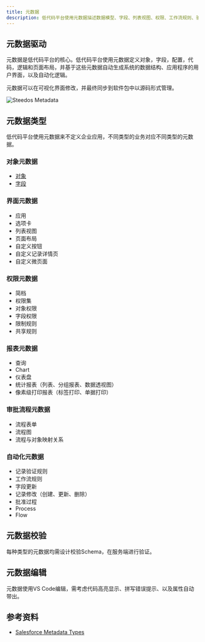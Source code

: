 ```yaml
---
title: 元数据
description: 低代码平台使用元数据描述数据模型、字段、列表视图、权限、工作流规则、验证规则、设置项等要素。
---
```



## 元数据驱动

元数据是低代码平台的核心。低代码平台使用元数据定义对象，字段，配置，代码，逻辑和页面布局，并基于这些元数据自动生成系统的数据结构、应用程序的用户界面，以及自动化逻辑。

元数据可以在可视化界面修改，并最终同步到软件包中以源码形式管理。

<img src={SteedosMetadata} alt="Steedos Metadata" />

## 元数据类型

低代码平台使用元数据来不定义企业应用，不同类型的业务对应不同类型的元数据。

### 对象元数据

- [对象](/docs/metadata-object)
- [字段](/docs/metadata-object#字段%20.field.yml)


### 界面元数据

- 应用
- 选项卡
- 列表视图
- 页面布局
- 自定义按钮
- 自定义记录详情页
- 自定义微页面

### 权限元数据

- 简档
- 权限集
- 对象权限
- 字段权限
- 限制规则
- 共享规则

### 报表元数据

- 查询
- Chart
- 仪表盘
- 统计报表（列表、分组报表、数据透视图）
- 像素级打印报表（标签打印、单据打印）

### 审批流程元数据

- 流程表单
- 流程图
- 流程与对象映射关系

### 自动化元数据

- 记录验证规则
- 工作流规则
- 字段更新
- 记录修改（创建、更新、删除）
- 批准过程
- Process
- Flow

## 元数据校验

每种类型的元数据均需设计校验Schema，在服务端进行验证。

## 元数据编辑

元数据使用VS Code编辑，需考虑代码高亮显示、拼写错误提示、以及属性自动带出。

## 参考资料

- [Salesforce Metadata Types](https://developer.salesforce.com/docs/atlas.en-us.api_meta.meta/api_meta/meta_types_list.htm)
